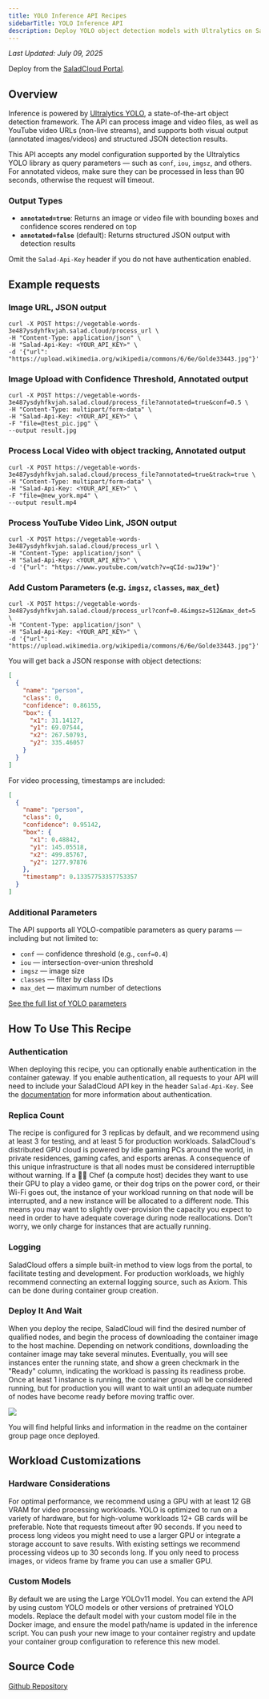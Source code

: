 ```yaml
---
title: YOLO Inference API Recipes
sidebarTitle: YOLO Inference API
description: Deploy YOLO object detection models with Ultralytics on Salad Container Engine.
---
```


_Last Updated: July 09, 2025_

<Tip>Deploy from the [SaladCloud Portal](https://portal.salad.com).</Tip>

## Overview

Inference is powered by [Ultralytics YOLO](https://docs.ultralytics.com), a state-of-the-art object detection framework.
The API can process image and video files, as well as YouTube video URLs (non-live streams), and supports both visual
output (annotated images/videos) and structured JSON detection results.

This API accepts any model configuration supported by the Ultralytics YOLO library as query parameters — such as `conf`,
`iou`, `imgsz`, and others. For annotated videos, make sure they can be processed in less than 90 seconds, otherwise the
request will timeout.

### Output Types

- **`annotated=true`**: Returns an image or video file with bounding boxes and confidence scores rendered on top
- **`annotated=false`** (default): Returns structured JSON output with detection results

<Callout variation="note">Omit the `Salad-Api-Key` header if you do not have authentication enabled.</Callout>

## Example requests

### Image URL, JSON output

```shell
curl -X POST https://vegetable-words-3e487ysdyhfkvjah.salad.cloud/process_url \
-H "Content-Type: application/json" \
-H "Salad-Api-Key: <YOUR_API_KEY>" \
-d '{"url": "https://upload.wikimedia.org/wikipedia/commons/6/6e/Golde33443.jpg"}'
```

### Image Upload with Confidence Threshold, Annotated output

```shell
curl -X POST https://vegetable-words-3e487ysdyhfkvjah.salad.cloud/process_file?annotated=true&conf=0.5 \
-H "Content-Type: multipart/form-data" \
-H "Salad-Api-Key: <YOUR_API_KEY>" \
-F "file=@test_pic.jpg" \
--output result.jpg
```

### Process Local Video with object tracking, Annotated output

```shell
curl -X POST https://vegetable-words-3e487ysdyhfkvjah.salad.cloud/process_file?annotated=true&track=true \
-H "Content-Type: multipart/form-data" \
-H "Salad-Api-Key: <YOUR_API_KEY>" \
-F "file=@new_york.mp4" \
--output result.mp4
```

### Process YouTube Video Link, JSON output

```shell
curl -X POST https://vegetable-words-3e487ysdyhfkvjah.salad.cloud/process_url \
-H "Content-Type: application/json" \
-H "Salad-Api-Key: <YOUR_API_KEY>" \
-d '{"url": "https://www.youtube.com/watch?v=qCId-swJ19w"}'
```

### Add Custom Parameters (e.g. `imgsz`, `classes`, `max_det`)

```shell
curl -X POST https://vegetable-words-3e487ysdyhfkvjah.salad.cloud/process_url?conf=0.4&imgsz=512&max_det=5 \
-H "Content-Type: application/json" \
-H "Salad-Api-Key: <YOUR_API_KEY>" \
-d '{"url": "https://upload.wikimedia.org/wikipedia/commons/6/6e/Golde33443.jpg"}'
```

You will get back a JSON response with object detections:

```json
[
  {
    "name": "person",
    "class": 0,
    "confidence": 0.86155,
    "box": {
      "x1": 31.14127,
      "y1": 69.07544,
      "x2": 267.50793,
      "y2": 335.46057
    }
  }
]
```

For video processing, timestamps are included:

```json
[
  {
    "name": "person",
    "class": 0,
    "confidence": 0.95142,
    "box": {
      "x1": 0.48842,
      "y1": 145.05518,
      "x2": 499.85767,
      "y2": 1277.97876
    },
    "timestamp": 0.13357753357753357
  }
]
```

### Additional Parameters

The API supports all YOLO-compatible parameters as query params — including but not limited to:

- `conf` — confidence threshold (e.g., `conf=0.4`)
- `iou` — intersection-over-union threshold
- `imgsz` — image size
- `classes` — filter by class IDs
- `max_det` — maximum number of detections

[See the full list of YOLO parameters](https://docs.ultralytics.com/modes/predict/#inference-arguments)

## How To Use This Recipe

### Authentication

When deploying this recipe, you can optionally enable authentication in the container gateway. If you enable
authentication, all requests to your API will need to include your SaladCloud API key in the header `Salad-Api-Key`. See
the [documentation](/products/sce/gateway/sending-requests) for more information about authentication.

### Replica Count

The recipe is configured for 3 replicas by default, and we recommend using at least 3 for testing, and at least 5 for
production workloads. SaladCloud's distributed GPU cloud is powered by idle gaming PCs around the world, in private
residences, gaming cafes, and esports arenas. A consequence of this unique infrastructure is that all nodes must be
considered interruptible without warning. If a 👨‍🍳 Chef (a compute host) decides they want to use their GPU to play a
video game, or their dog trips on the power cord, or their Wi-Fi goes out, the instance of your workload running on that
node will be interrupted, and a new instance will be allocated to a different node. This means you may want to slightly
over-provision the capacity you expect to need in order to have adequate coverage during node reallocations. Don't
worry, we only charge for instances that are actually running.

### Logging

SaladCloud offers a simple built-in method to view logs from the portal, to facilitate testing and development. For
production workloads, we highly recommend connecting an external logging source, such as Axiom. This can be done during
container group creation.

### Deploy It And Wait

When you deploy the recipe, SaladCloud will find the desired number of qualified nodes, and begin the process of
downloading the container image to the host machine. Depending on network conditions, downloading the container image
may take several minutes. Eventually, you will see instances enter the running state, and show a green checkmark in the
"Ready" column, indicating the workload is passing its readiness probe. Once at least 1 instance is running, the
container group will be considered running, but for production you will want to wait until an adequate number of nodes
have become ready before moving traffic over.

![](/products/recipes/images/yolo-deploy.jpg)

You will find helpful links and information in the readme on the container group page once deployed.

## Workload Customizations

### Hardware Considerations

For optimal performance, we recommend using a GPU with at least 12 GB VRAM for video processing workloads. YOLO is
optimized to run on a variety of hardware, but for high-volume workloads 12+ GB cards will be preferable. Note that
requests timeout after 90 seconds. If you need to process long videos you might need to use a larger GPU or integrate a
storage account to save results. With existing settings we recommend processing videos up to 30 seconds long. If you
only need to process images, or videos frame by frame you can use a smaller GPU.

### Custom Models

By default we are using the Large YOLOv11 model. You can extend the API by using custom YOLO models or other versions of
pretrained YOLO models. Replace the default model with your custom model file in the Docker image, and ensure the model
path/name is updated in the inference script. You can push your new image to your container registry and update your
container group configuration to reference this new model.

## Source Code

[<Icon icon="github" size="24" /> Github Repository](https://github.com/SaladTechnologies/salad-recipes/tree/master/recipes/yolo)
